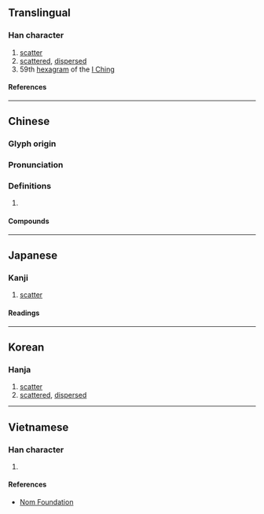 {{also|涣}}
{{character info/new}}
==Translingual==

===Han character===
{{Han char|rn=85|rad=水|as=09|sn=12|four=37134|canj=ENBK|ids=⿰氵奐}}

# [[scatter]]
# [[scattered]], [[dispersed]]
# 59th [[hexagram]] of the [[I Ching]]

====References====
{{Han ref|kx=0633.400|dkj=17757|dj=1039.260|hdz=31683.011|uh=6E19}}

----

==Chinese==
{{zh-forms|s=涣}}

===Glyph origin===
{{Han etym}}

===Pronunciation===
{{zh-pron
|m=huàn
|c=wun6
|mn=hoàn
|mc=y
|oc=y
|cat=v,a,n
}}

===Definitions===
{{zh-hanzi}}

# {{rfdef|zh}}

====Compounds====
{{zh-der|人心渙散|人心渙漓|判渙|叛渙|泮渙|渙乎|渙散|渙汗|渙渙|渙然|渙然冰釋|王之渙|精神渙散}}

----

==Japanese==

===Kanji===
{{ja-kanji|grade=|rs=水09}}

# [[scatter]]

====Readings====
{{ja-readings
|goon=かん
|kanon=かん
|kun=あき-らか, きよし
}}

----

==Korean==

===Hanja===
{{ko-hanja|환}}

# [[scatter]]
# [[scattered]], [[dispersed]]

----

==Vietnamese==

===Han character===
{{vi-readings|rs=水09|reading=hoán}}

# {{defn|lang=vi|sort=水09}}

====References====
* [http://nomfoundation.org/common/nom_details.php?codepoint=6e19 Nom Foundation]